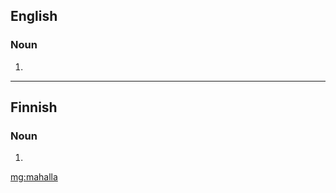 ==English==

===Noun===
{{en-noun}}

# {{alternative form of|mahallah|lang=en}}

----

==Finnish==

===Noun===
{{head|fi|noun form}}

# {{fi-form of|maha|type=noun|case=adessive|pl=singular}}

[[mg:mahalla]]